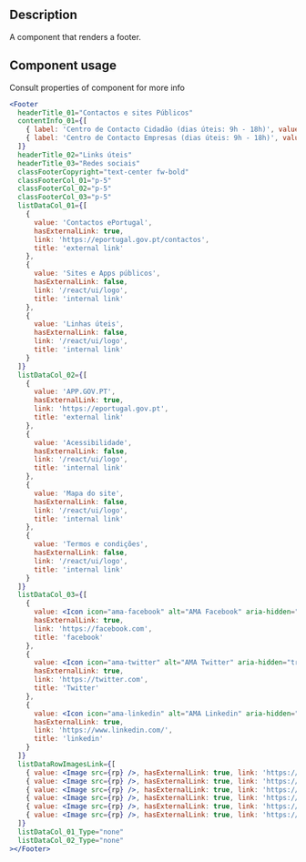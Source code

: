 
<Meta title="Components/Footer/Footer Docs" />

<h2>Description </h2>
<p>A component that renders a footer.</p>

<h2>Component usage</h2>
<p>Consult properties of component for more info</p>

```jsx
<Footer
  headerTitle_01="Contactos e sites Públicos"
  contentInfo_01={[
    { label: 'Centro de Contacto Cidadão (dias úteis: 9h - 18h)', value: '300 003 990 ou 210 489 010' },
    { label: 'Centro de Contacto Empresas (dias úteis: 9h - 18h)', value: '300 003 980 ou 210 489 010' }
  ]}
  headerTitle_02="Links úteis"
  headerTitle_03="Redes sociais"
  classFooterCopyright="text-center fw-bold"
  classFooterCol_01="p-5"
  classFooterCol_02="p-5"
  classFooterCol_03="p-5"
  listDataCol_01={[
    {
      value: 'Contactos ePortugal',
      hasExternalLink: true,
      link: 'https://eportugal.gov.pt/contactos',
      title: 'external link'
    },
    {
      value: 'Sites e Apps públicos',
      hasExternalLink: false,
      link: '/react/ui/logo',
      title: 'internal link'
    },
    {
      value: 'Linhas úteis',
      hasExternalLink: false,
      link: '/react/ui/logo',
      title: 'internal link'
    }
  ]}
  listDataCol_02={[
    {
      value: 'APP.GOV.PT',
      hasExternalLink: true,
      link: 'https://eportugal.gov.pt',
      title: 'external link'
    },
    {
      value: 'Acessibilidade',
      hasExternalLink: false,
      link: '/react/ui/logo',
      title: 'internal link'
    },
    {
      value: 'Mapa do site',
      hasExternalLink: false,
      link: '/react/ui/logo',
      title: 'internal link'
    },
    {
      value: 'Termos e condições',
      hasExternalLink: false,
      link: '/react/ui/logo',
      title: 'internal link'
    }
  ]}
  listDataCol_03={[
    {
      value: <Icon icon="ama-facebook" alt="AMA Facebook" aria-hidden="true" />,
      hasExternalLink: true,
      link: 'https://facebook.com',
      title: 'facebook'
    },
    {
      value: <Icon icon="ama-twitter" alt="AMA Twitter" aria-hidden="true" />,
      hasExternalLink: true,
      link: 'https://twitter.com',
      title: 'Twitter'
    },
    {
      value: <Icon icon="ama-linkedin" alt="AMA Linkedin" aria-hidden="true" />,
      hasExternalLink: true,
      link: 'https://www.linkedin.com/',
      title: 'linkedin'
    }
  ]}
  listDataRowImagesLink={[
    { value: <Image src={rp} />, hasExternalLink: true, link: 'https://www.portugal.gov.pt/', title: 'República Portuguesa' },
    { value: <Image src={rp} />, hasExternalLink: true, link: 'https://www.portugal.gov.pt/', title: 'República Portuguesa' },
    { value: <Image src={rp} />, hasExternalLink: true, link: 'https://www.portugal.gov.pt/', title: 'República Portuguesa' },
    { value: <Image src={rp} />, hasExternalLink: true, link: 'https://www.portugal.gov.pt/', title: 'República Portuguesa' },
    { value: <Image src={rp} />, hasExternalLink: true, link: 'https://www.portugal.gov.pt/', title: 'República Portuguesa' },
    { value: <Image src={rp} />, hasExternalLink: true, link: 'https://www.portugal.gov.pt/', title: 'República Portuguesa' }
  ]}
  listDataCol_01_Type="none"
  listDataCol_02_Type="none"
></Footer>
```
